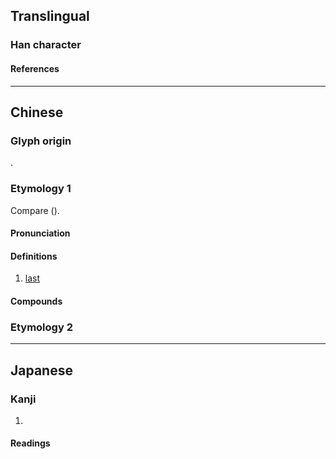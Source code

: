 {{character info/new}}
==Translingual==

===Han character===
{{Han char|rn=39|rad=子|as=14|sn=17|four=15417|canj=NDLMT|ids=⿰子盡}}

====References====
{{Han ref|kx=0281.030|dkj=07043|dj=0551.040|hdz=21020.040|uh=5B7B}}

----

==Chinese==

===Glyph origin===
{{Han compound|子|盡|ls=ic|t1=son|t2=end; finish}}.

===Etymology 1===
{{zh-forms|s=𡥧|alt=𡦌}}
Compare {{cog|za|byai||tip; end}} ({{zh-ref|Ouyang, 2004}}).

====Pronunciation====
{{zh-pron
|m=nái,lái
|c=laai1
|cat=a
}}

====Definitions====
{{zh-hanzi}}

# {{lb|zh|Cantonese}} [[last]]

====Compounds====
{{zh-der|孻尾|孻仔|孻女|孻叔|孻仔拉心肝|阿孻}}

===Etymology 2===
{{zh-see|倈|v|{{q|Hakka}} son}}

----

==Japanese==

===Kanji===
{{ja-kanji|grade=|rs=子14}}

# {{defn|lang=ja|sort=子14}}

====Readings====
{{ja-readings
|on=だい, ない
|kun=
}}